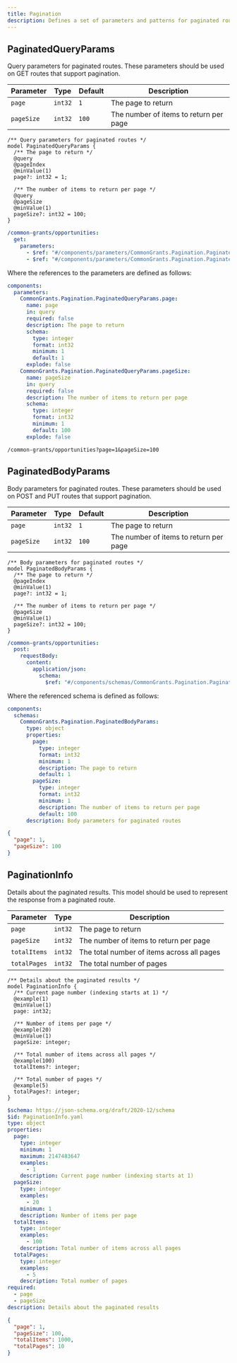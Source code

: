 ```yaml
---
title: Pagination
description: Defines a set of parameters and patterns for paginated routes
---
```



## PaginatedQueryParams

Query parameters for paginated routes. These parameters should be used on GET routes that support pagination.

<Tabs>
<TabItem label="Table">

| Parameter  | Type    | Default | Description                            |
| ---------- | ------- | ------- | -------------------------------------- |
| `page`     | `int32` | `1`     | The page to return                     |
| `pageSize` | `int32` | `100`   | The number of items to return per page |

</TabItem>

<TabItem label="TypeSpec">

```typespec
/** Query parameters for paginated routes */
model PaginatedQueryParams {
  /** The page to return */
  @query
  @pageIndex
  @minValue(1)
  page?: int32 = 1;

  /** The number of items to return per page */
  @query
  @pageSize
  @minValue(1)
  pageSize?: int32 = 100;
}
```

</TabItem>

<TabItem label="OpenAPI">

```yaml
/common-grants/opportunities:
  get:
    parameters:
      - $ref: "#/components/parameters/CommonGrants.Pagination.PaginatedQueryParams.page"
      - $ref: "#/components/parameters/CommonGrants.Pagination.PaginatedQueryParams.pageSize"
```

Where the references to the parameters are defined as follows:

```yaml
components:
  parameters:
    CommonGrants.Pagination.PaginatedQueryParams.page:
      name: page
      in: query
      required: false
      description: The page to return
      schema:
        type: integer
        format: int32
        minimum: 1
        default: 1
      explode: false
    CommonGrants.Pagination.PaginatedQueryParams.pageSize:
      name: pageSize
      in: query
      required: false
      description: The number of items to return per page
      schema:
        type: integer
        format: int32
        minimum: 1
        default: 100
      explode: false
```

</TabItem>

<TabItem label="Example">

```
/common-grants/opportunities?page=1&pageSize=100
```

</TabItem>
</Tabs>

## PaginatedBodyParams

Body parameters for paginated routes. These parameters should be used on POST and PUT routes that support pagination.

<Tabs>
<TabItem label="Table">

| Parameter  | Type    | Default | Description                            |
| ---------- | ------- | ------- | -------------------------------------- |
| `page`     | `int32` | `1`     | The page to return                     |
| `pageSize` | `int32` | `100`   | The number of items to return per page |

</TabItem>

<TabItem label="TypeSpec">

```typespec
/** Body parameters for paginated routes */
model PaginatedBodyParams {
  /** The page to return */
  @pageIndex
  @minValue(1)
  page?: int32 = 1;

  /** The number of items to return per page */
  @pageSize
  @minValue(1)
  pageSize?: int32 = 100;
}
```

</TabItem>
<TabItem label="OpenAPI">

```yaml
/common-grants/opportunities:
  post:
    requestBody:
      content:
        application/json:
          schema:
            $ref: "#/components/schemas/CommonGrants.Pagination.PaginatedBodyParams"
```

Where the referenced schema is defined as follows:

```yaml
components:
  schemas:
    CommonGrants.Pagination.PaginatedBodyParams:
      type: object
      properties:
        page:
          type: integer
          format: int32
          minimum: 1
          description: The page to return
          default: 1
        pageSize:
          type: integer
          format: int32
          minimum: 1
          description: The number of items to return per page
          default: 100
      description: Body parameters for paginated routes
```

</TabItem>

<TabItem label="Example">

```json
{
  "page": 1,
  "pageSize": 100
}
```

</TabItem>
</Tabs>

## PaginationInfo

Details about the paginated results. This model should be used to represent the response from a paginated route.

<Tabs>
<TabItem label="Table">

| Parameter    | Type    | Description                                |
| ------------ | ------- | ------------------------------------------ |
| `page`       | `int32` | The page to return                         |
| `pageSize`   | `int32` | The number of items to return per page     |
| `totalItems` | `int32` | The total number of items across all pages |
| `totalPages` | `int32` | The total number of pages                  |

</TabItem>


<TabItem label="TypeSpec">

```typespec
/** Details about the paginated results */
model PaginationInfo {
  /** Current page number (indexing starts at 1) */
  @example(1)
  @minValue(1)
  page: int32;

  /** Number of items per page */
  @example(20)
  @minValue(1)
  pageSize: integer;

  /** Total number of items across all pages */
  @example(100)
  totalItems?: integer;

  /** Total number of pages */
  @example(5)
  totalPages?: integer;
}
```

</TabItem>  

<TabItem label="JSON Schema">

```yaml
$schema: https://json-schema.org/draft/2020-12/schema
$id: PaginationInfo.yaml
type: object
properties:
  page:
    type: integer
    minimum: 1
    maximum: 2147483647
    examples:
      - 1
    description: Current page number (indexing starts at 1)
  pageSize:
    type: integer
    examples:
      - 20
    minimum: 1
    description: Number of items per page
  totalItems:
    type: integer
    examples:
      - 100
    description: Total number of items across all pages
  totalPages:
    type: integer
    examples:
      - 5
    description: Total number of pages
required:
  - page
  - pageSize
description: Details about the paginated results
```
</TabItem>

<TabItem label="Example">

```json
{
  "page": 1,
  "pageSize": 100,
  "totalItems": 1000,
  "totalPages": 10
}
```

</TabItem>
</Tabs>

